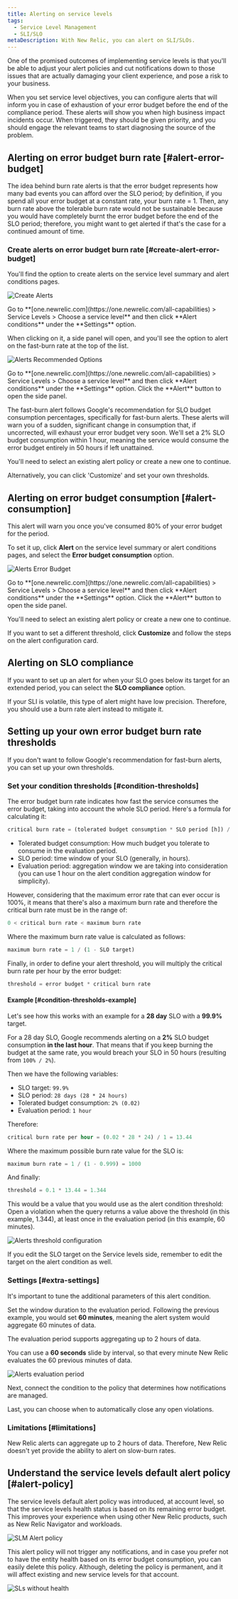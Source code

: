 ```yaml
---
title: Alerting on service levels
tags:
  - Service Level Management
  - SLI/SLO
metaDescription: With New Relic, you can alert on SLI/SLOs.
---
```










One of the promised outcomes of implementing service levels is that you'll be able to adjust your alert policies and cut notifications down to those issues that are actually damaging your client experience, and pose a risk to your business.

When you set service level objectives, you can configure alerts that will inform you in case of exhaustion of your error budget before the end of the compliance period. These alerts will show you when high business impact incidents occur. When triggered, they should be given priority, and you should engage the relevant teams to start diagnosing the source of the problem.

## Alerting on error budget burn rate [#alert-error-budget]

The idea behind burn rate alerts is that the error budget represents how many bad events you can afford over the SLO period; by definition, if you spend all your error budget at a constant rate, your burn rate = 1. Then, any burn rate above the tolerable burn rate would not be sustainable because you would have completely burnt the error budget before the end of the SLO period; therefore, you might want to get alerted if that's the case for a continued amount of time.

### Create alerts on error budget burn rate [#create-alert-error-budget]

You'll find the option to create alerts on the service level summary and alert conditions pages.

<img
  title="Alerts CTA"
  alt="Create Alerts"
  src={slmAlertsCta}
/>

<figcaption>
  Go to **[one.newrelic.com](https://one.newrelic.com/all-capabilities) > Service Levels > Choose a service level** and then click **Alert conditions** under the **Settings** option.
</figcaption>



When clicking on it, a side panel will open, and you'll see the option to alert on the fast-burn rate at the top of the list. 

<img
  title="Alerts Recommended Options"
  alt="Alerts Recommended Options"
  src={slmAlertsOptions}
/>

<figcaption>
  Go to **[one.newrelic.com](https://one.newrelic.com/all-capabilities) > Service Levels > Choose a service level** and then click **Alert conditions** under the **Settings** option. Click the **Alert** button to open the side panel.
</figcaption>

The fast-burn alert follows Google's recommendation for SLO budget consumption percentages, specifically for fast-burn alerts. These alerts will warn you of a sudden, significant change in consumption that, if uncorrected, will exhaust your error budget very soon. We'll set a 2% SLO budget consumption within 1 hour, meaning the service would consume the error budget entirely in 50 hours if left unattained.

You'll need to select an existing alert policy or create a new one to continue.

Alternatively, you can click 'Customize' and set your own thresholds. 

## Alerting on error budget consumption [#alert-consumption]

This alert will warn you once you've consumed 80% of your error budget for the period.

To set it up, click **Alert** on the service level summary or alert conditions pages, and select the **Error budget consumption** option. 

<img
  title="Alerts error budget.png"
  alt="Alerts Error Budget"
  src={slmAlertsErrorBudget}
/>

<figcaption>
  Go to **[one.newrelic.com](https://one.newrelic.com/all-capabilities) > Service Levels > Choose a service level** and then click **Alert conditions** under the **Settings** option. Click the **Alert** button to open the side panel.
</figcaption>

You'll need to select an existing alert policy or create a new one to continue.

If you want to set a different threshold, click **Customize** and follow the steps on the alert configuration card.

## Alerting on SLO compliance 

If you want to set up an alert for when your SLO goes below its target for an extended period, you can select the **SLO compliance** option.

If your SLI is volatile, this type of alert might have low precision. Therefore, you should use a burn rate alert instead to mitigate it.

## Setting up your own error budget burn rate thresholds

If you don't want to follow Google's recommendation for fast-burn alerts, you can set up your own thresholds.

### Set your condition thresholds [#condition-thresholds]

The error budget burn rate indicates how fast the service consumes the error budget, taking into account the whole SLO period. Here's a formula for calculating it:

```sql
critical burn rate = (tolerated budget consumption * SLO period [h]) / (evaluation period [h])
```

* Tolerated budget consumption: How much budget you tolerate to consume in the evaluation period. 
* SLO period: time window of your SLO (generally, in hours).
* Evaluation period: aggregation window we are taking into consideration (you can use 1 hour on the alert condition aggregation window for simplicity).

However, considering that the maximum error rate that can ever occur is 100%, it means that there's also a maximum burn rate and therefore the critical burn rate must be in the range of:

```sql
0 < critical burn rate < maximum burn rate
```

Where the maximum burn rate value is calculated as follows:

```sql
maximum burn rate = 1 / (1 - SLO target)
```

Finally, in order to define your alert threshold, you will multiply the critical burn rate per hour by the error budget:

```sql
threshold = error budget * critical burn rate 
```

#### Example [#condition-thresholds-example]

Let's see how this works with an example for a **28 day** SLO with a **99.9%** target.

For a 28 day SLO, Google recommends alerting on a **2%** SLO budget consumption **in the last hour**. That means that if you keep burning the budget at the same rate, you would breach your SLO in 50 hours (resulting from `100% / 2%`).

Then we have the following variables:
* SLO target: `99.9%`
* SLO period: `28 days (28 * 24 hours)`
* Tolerated budget consumption: `2% (0.02)`
* Evaluation period: `1 hour`

Therefore:

```sql
critical burn rate per hour = (0.02 * 28 * 24) / 1 = 13.44
```

Where the maximum possible burn rate value for the SLO is:

```sql
maximum burn rate = 1 / (1 - 0.999) = 1000
```

And finally:

```sql
threshold = 0.1 * 13.44 = 1.344
```

This would be a value that you would use as the alert condition threshold: Open a violation when the query returns a value above the threshold (in this example, 1.344), at least once in the evaluation period (in this example, 60 minutes).

<img
  title="Alerts threshold.png"
  alt="Alerts threshold configuration"
  src={alertsConditionThresholdsSlm}
/>

<Callout variant="important">
If you edit the SLO target on the Service levels side, remember to edit the target on the alert condition as well.
</Callout>

### Settings [#extra-settings]

It's important to tune the additional parameters of this alert condition. 

Set the window duration to the evaluation period. Following the previous example, you would set **60 minutes**, meaning the alert system would aggregate 60 minutes of data.

<Callout variant="important">
The evaluation period supports aggregating up to 2 hours of data.
</Callout>

You can use a **60 seconds** slide by interval, so that every minute New Relic evaluates the 60 previous minutes of data.

<img
  title="Alerts period.png"
  alt="Alerts evaluation period"
  src={alertsAdvancedSignalSettingsSlm}
/>

Next, connect the condition to the policy that determines how notifications are managed. 

Last, you can choose when to automatically close any open violations.

### Limitations [#limitations]

New Relic alerts can aggregate up to 2 hours of data. Therefore, New Relic doesn't yet provide the ability to alert on slow-burn rates.

## Understand the service levels default alert policy [#alert-policy]

The service levels default alert policy was introduced, at account level, so that the service levels health status is based on its remaining error budget. This improves your experience when using other New Relic products, such as New Relic Navigator and workloads.

<img
  title="SLM Alert policy"
  alt="SLM Alert policy"
  src={slmAlertPolicy}
/>

This alert policy will not trigger any notifications, and in case you prefer not to have the entity health based on its error budget consumption, you can easily delete this policy. Although, deleting the policy is permanent, and it will affect existing and new service levels for that account.

<img
  title="SLs without health"
  alt="SLs without health"
  src={slmNoHealth}
/>
